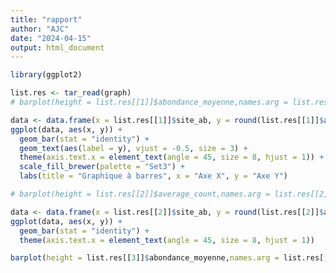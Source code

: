 ```yaml
---
title: "rapport"
author: "AJC"
date: "2024-04-15"
output: html_document
---
```

```r
library(ggplot2)

list.res <- tar_read(graph)
# barplot(height = list.res[[1]]$abondance_moyenne,names.arg = list.res[[1]]$site_ab,las = 2)

data <- data.frame(x = list.res[[1]]$site_ab, y = round(list.res[[1]]$abondance_moyenne))
ggplot(data, aes(x, y)) +
  geom_bar(stat = "identity") +
  geom_text(aes(label = y), vjust = -0.5, size = 3) +
  theme(axis.text.x = element_text(angle = 45, size = 8, hjust = 1)) +
  scale_fill_brewer(palette = "Set3") +
  labs(title = "Graphique à barres", x = "Axe X", y = "Axe Y")

# barplot(height = list.res[[2]]$average_count,names.arg = list.res[[2]]$site_ab, las=2)

data <- data.frame(x = list.res[[2]]$site_ab, y = round(list.res[[2]]$average_count))
ggplot(data, aes(x, y)) +
  geom_bar(stat = "identity") +
  theme(axis.text.x = element_text(angle = 45, size = 8, hjust = 1))

barplot(height = list.res[[3]]$abondance_moyenne,names.arg = list.res[[3]]$transparence_eau)
```


